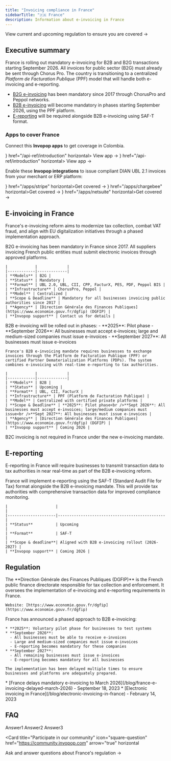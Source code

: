 ```yaml
---
title: "Invoicing compliance in France"
sidebarTitle: "🇫🇷 France"
description: Information about e-invoicing in France
---
```



<Card title="France's invoicing e-regulation timeline" size="20" icon="timeline" href="france-timeline" horizontal>
  View current and upcoming regulation to ensure you are covered →
</Card>

## Executive summary

France is rolling out mandatory e-invoicing for B2B and B2G transactions starting September 2026. All invoices for public sector (B2G) must already be sent through Chorus Pro. The country is transitioning to a centralized _Platform de Facturation Publique_ (PPF) model that will handle both e-invoicing and e-reporting.

* [B2G e-invoicing](#b2g-e-invoicing) has been mandatory since 2017 through ChorusPro and Peppol networks.
* [B2B e-invoicing](#b2b-e-invoicing) will become mandatory in phases starting September 2026, using the PPF platform.
* [E-reporting](#e-reporting) will be required alongside B2B e-invoicing using SAF-T format.

### Apps to cover France

Connect this **Invopop apps** to get coverage in Colombia.

<Columns cols="2">
  <Card title="Peppol" icon={ <PeppolIcon size={24} /> } href="/api-ref/introduction" horizontal>
  	  View app →
  </Card>
  <Card title="ChorusPro" icon={<ChorusproIcon size={24} /> } href="/api-ref/introduction" horizontal>
  	  View app →
  </Card>
</Columns>

Enable these **Invopop integrations** to issue compliant DIAN UBL 2.1 invoices from your merchant or ERP platform:

<Columns cols="2">
  <Card  title="Stripe" size="20" icon={ <StripeIcon size={24} /> } href="/apps/stripe"  horizontal>Get covered →</Card>
  <Card  title="ChargeBee" size="20" icon={ <ChargebeeIcon size={24} /> } href="/apps/chargebee"  horizontal>Get covered →</Card>
  <Card  title="Netsuite" size="20" icon={ <NetsuiteIcon size={24} /> } href="/apps/netsuite"  horizontal>Get covered →</Card>
</Columns>

## E-invoicing in France

France's e-invoicing reform aims to modernize tax collection, combat VAT fraud, and align with EU digitalization initiatives through a phased implementation approach.

<AccordionGroup>
  <Accordion title="Peppol (B2B, B2G)">
    B2G e-invoicing has been mandatory in France since 2017. All suppliers invoicing French public entities must submit electronic invoices through approved platforms.

    |            |             |
    |------------|-------------|
    | **Models** | B2G |
    | **Status** | Mandatory |
    | **Format** | UBL 2.0, UBL, CII, CPP, FacturX, PES, PDF, Peppol BIS |
    | **Infrastructure** | ChorusPro, Peppol |
    | **Model** | Centralized |
    | **Scope & Deadline** | Mandatory for all businesses invoicing public authorities since 2017 |
    | **Agency** | [Direction Générale des Finances Publiques](https://www.economie.gouv.fr/dgfip) (DGFIP) |
    | **Invopop support** | Contact us for details |
  </Accordion>

  <Accordion title="B2B (Business-to-Business)">
    <Warning>
    B2B e-invoicing will be rolled out in phases:
    - **2025**: Pilot phase
    - **September 2026**: All businesses must accept e-invoices; large and medium-sized companies must issue e-invoices
    - **September 2027**: All businesses must issue e-invoices
    </Warning>

    France's B2B e-invoicing mandate requires businesses to exchange invoices through the Platform de Facturation Publique (PPF) or certified Partner Dematerialization Platforms (PDPs). The system combines e-invoicing with real-time e-reporting to tax authorities.

    |            |             |
    |------------|-------------|
    | **Models** | B2B |
    | **Status** | Upcoming |
    | **Format** | UBL, CII, FacturX |
    | **Infrastructure** | PPF (Platform de Facturation Publique) |
    | **Model** | Centralized with certified private platforms |
    | **Scope & Deadline** | **2025**: Pilot phase<br />**Sept 2026**: All businesses must accept e-invoices; large/medium companies must issue<br />**Sept 2027**: All businesses must issue e-invoices |
    | **Agency** | [Direction Générale des Finances Publiques](https://www.economie.gouv.fr/dgfip) (DGFIP) |
    | **Invopop support** | Coming 2026 |
  </Accordion>
</AccordionGroup>

<Note>B2C invoicing is not required in France under the new e-invoicing mandate.</Note>

## E-reporting

E-reporting in France will require businesses to transmit transaction data to tax authorities in near real-time as part of the B2B e-invoicing reform.

<AccordionGroup>
  <Accordion title="SAF-T Reporting">
    France will implement e-reporting using the SAF-T (Standard Audit File for Tax) format alongside the B2B e-invoicing mandate. This will provide tax authorities with comprehensive transaction data for improved compliance monitoring.

    |                     |                                               |
    |---------------------|-----------------------------------------------|
    | **Status**          | Upcoming                                      |
    | **Format**          | SAF-T                                         |
    | **Scope & deadline**| Aligned with B2B e-invoicing rollout (2026-2027) |
    | **Invopop support** | Coming 2026 |
  </Accordion>
</AccordionGroup>

## Regulation

<AccordionGroup>
  <Accordion title="Tax Authority">
    The **Direction Générale des Finances Publiques (DGFIP)** is the French public finance directorate responsible for tax collection and enforcement. It oversees the implementation of e-invoicing and e-reporting requirements in France.

    Website: [https://www.economie.gouv.fr/dgfip](https://www.economie.gouv.fr/dgfip)
  </Accordion>

  <Accordion title="Implementation Timeline">
    France has announced a phased approach to B2B e-invoicing:

    * **2025**: Voluntary pilot phase for businesses to test systems
    * **September 2026**:
      - All businesses must be able to receive e-invoices
      - Large and medium-sized companies must issue e-invoices
      - E-reporting becomes mandatory for these companies
    * **September 2027**:
      - All remaining businesses must issue e-invoices
      - E-reporting becomes mandatory for all businesses

    The implementation has been delayed multiple times to ensure businesses and platforms are adequately prepared.
  </Accordion>

  <Accordion title="Related Resources">
    * [France delays mandatory e-invoicing to March 2026](/blog/france-e-invoicing-delayed-march-2026) - September 18, 2023
    * [Electronic invoicing in France](/blog/electronic-invoicing-in-france) - February 14, 2023
  </Accordion>
</AccordionGroup>


## FAQ

<AccordionGroup>
  <Accordion title="Question1">
    Answer1
  </Accordion>
  <Accordion title="Question2">
    Answer2
  </Accordion>
  <Accordion title="Question3">
    Answer3
  </Accordion>
</AccordionGroup>

<Card title="Participate in our community"
  icon="square-question"
  href="https://community.invopop.com"
  arrow="true"
  horizontal
>
  Ask and answer questions about France's regulation →
</Card>
